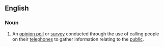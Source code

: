 ==English==

===Noun===
{{head|en|noun|head=[[phone]] [[survey]]}}

# {{context|statistics}} An [[opinion poll]] or [[survey]] conducted through the use of calling people on their [[telephone]]s to gather information relating to the [[public]].